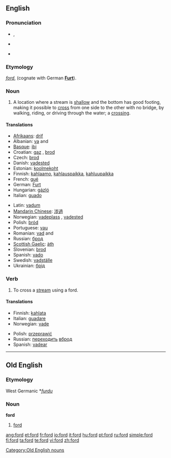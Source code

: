 {{wikipedia|dab=ford (disambiguation)|ford}}
{{also|Ford|FORD}}
==English==

===Pronunciation===
* {{IPA|/fɔːd/}}, {{SAMPA|/fO@d/}}
* {{audio|en-us-ford.ogg|Audio (US)}}

* {{rhymes|ɔː(r)d}}

===Etymology===
{{etyl|ang}} ''[[#Old English|ford]]'', (cognate with German '''[[Furt]]''').

===Noun===
{{en-noun}}

# A location where a stream is [[shallow]] and the bottom has good footing, making it possible to [[cross]] from one side to the other with no bridge, by walking, riding, or driving through the water; a [[crossing]].

====Translations====
{{trans-top|crossing}}
* [[Afrikaans]]: [[drif]]
* Albanian: [[va]] {{f}} and {{m}}
* [[Basque]]: [[ibi]]
* Croatian: [[gaz]] {{m}}, [[brod]] {{m}}
* Czech: [[brod]] {{m}}
* Danish: [[vadested#Danish|vadested]] {{n}}
* Estonian: [[koolmekoht]]
* Finnish: [[kahlaamo]], [[kahlauspaikka]], [[kahluupaikka]]
* French: [[gué]] {{m}}
* German: [[Furt]] {{f}}
* Hungarian: [[gázló]]
* Italian: [[guado]] {{m}}
{{trans-mid}}
* Latin: [[vadum]] {{n}}
* [[Mandarin Chinese]]: [[涉過]]
* Norwegian: [[vadeplass]] {{m}}, [[vadested#Norwegian|vadested]] {{n}}
* Polish: [[bród]] {{m}}
* Portuguese: [[vau]]
* Romanian: [[vad]] {{f}} and {{m}}
* Russian: [[брод]] {{m}}
* [[Scottish Gaelic]]: [[àth]] {{m}}
* Slovenian: [[brod]] {{m}}
* Spanish: [[vado]] {{m}}
* Swedish: [[vadställe]] {{n}}
* Ukrainian: [[брід]]
{{trans-bottom}}

===Verb===
{{en-verb}}

# To cross a [[stream]] using a ford.

====Translations====
{{trans-top|to cross a stream}}
* Finnish: [[kahlata]]
* Italian: [[guadare]]
* Norwegian: [[vade]]
{{trans-mid}}
* Polish: [[przeprawić]]
* Russian: [[переходить]] [[вброд]]
* Spanish: [[vadear]]
{{trans-bottom}}

----

==Old English==

===Etymology===
West Germanic *''[[furdu]]''

===Noun===
'''ford''' {{m}}

# [[#Noun|ford]]

[[Category:Old English nouns]]

[[ang:ford]]
[[et:ford]]
[[fr:ford]]
[[io:ford]]
[[it:ford]]
[[hu:ford]]
[[pt:ford]]
[[ru:ford]]
[[simple:ford]]
[[fi:ford]]
[[ta:ford]]
[[te:ford]]
[[vi:ford]]
[[zh:ford]]